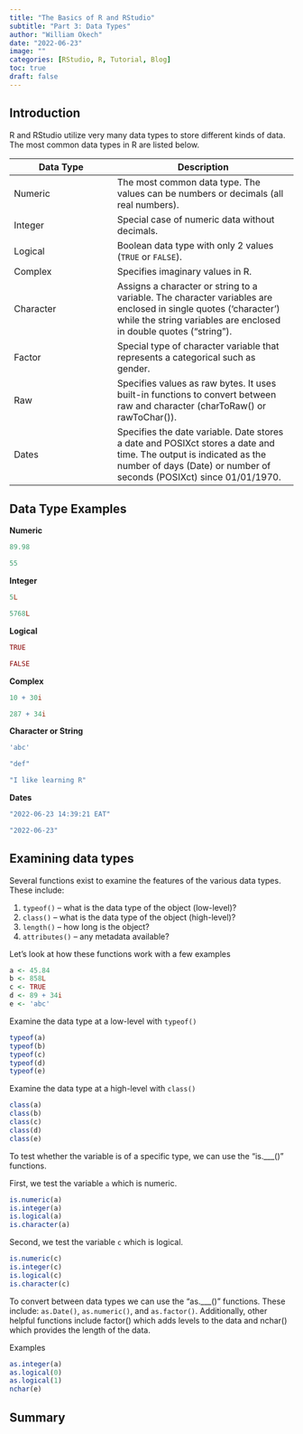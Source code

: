```yaml
---
title: "The Basics of R and RStudio"
subtitle: "Part 3: Data Types"
author: "William Okech"
date: "2022-06-23"
image: ""
categories: [RStudio, R, Tutorial, Blog]
toc: true
draft: false
---
```


## Introduction

R and RStudio utilize very many data types to store different kinds of data. The most common data types in R are listed below.

| **Data Type** | **Description**                                                                                                                                                                           |
|--------------------------|---------------------------------------------|
| Numeric       | The most common data type. The values can be numbers or decimals (all real numbers).                                                                                                      |
| Integer       | Special case of numeric data without decimals.                                                                                                                                            |
| Logical       | Boolean data type with only 2 values (`TRUE` or `FALSE`).                                                                                                                                 |
| Complex       | Specifies imaginary values in R.                                                                                                                                                          |
| Character     | Assigns a character or string to a variable. The character variables are enclosed in single quotes ('character') while the string variables are enclosed in double quotes ("string").     |
| Factor        | Special type of character variable that represents a categorical such as gender.                                                                                                          |
| Raw           | Specifies values as raw bytes. It uses built-in functions to convert between raw and character (charToRaw() or rawToChar()).                                                              |
| Dates         | Specifies the date variable. Date stores a date and POSIXct stores a date and time. The output is indicated as the number of days (Date) or number of seconds (POSIXct) since 01/01/1970. |

## Data Type Examples

**Numeric**

```r
89.98

55
```

**Integer**

```r
5L

5768L
```

**Logical**

```r
TRUE

FALSE
```

**Complex**

```r
10 + 30i

287 + 34i
```

**Character or String**

```r
'abc'

"def"

"I like learning R"
```

**Dates**

```r
"2022-06-23 14:39:21 EAT"

"2022-06-23"
```

## Examining data types

Several functions exist to examine the features of the various data types. These include:

1.  `typeof()` -- what is the data type of the object (low-level)?
2.  `class()` -- what is the data type of the object (high-level)?
3.  `length()` -- how long is the object?
4.  `attributes()` -- any metadata available?

Let's look at how these functions work with a few examples

```r
a <- 45.84
b <- 858L
c <- TRUE
d <- 89 + 34i
e <- 'abc'
```

Examine the data type at a low-level with `typeof()`

```r
typeof(a)
typeof(b)
typeof(c)
typeof(d)
typeof(e)
```

Examine the data type at a high-level with `class()`

```r
class(a)
class(b)
class(c)
class(d)
class(e)
```

To test whether the variable is of a specific type, we can use the "is.\_\_\_()" functions.

First, we test the variable `a` which is numeric.

```r
is.numeric(a)
is.integer(a)
is.logical(a)
is.character(a)
```

Second, we test the variable `c` which is logical.

```r
is.numeric(c)
is.integer(c)
is.logical(c)
is.character(c)
```

To convert between data types we can use the "as.\_\_\_()" functions. These include: `as.Date()`, `as.numeric()`, and `as.factor()`. Additionally, other helpful functions include factor() which adds levels to the data and nchar() which provides the length of the data.

Examples

```r
as.integer(a)
as.logical(0)
as.logical(1)
nchar(e)
```

## Summary
